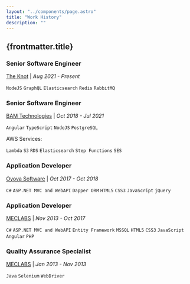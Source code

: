 ```yaml
---
layout: "../components/page.astro"
title: "Work History"
description: ""
---
```


## {frontmatter.title}

### Senior Software Engineer

[The Knot](https://theknot.com) | *Aug 2021 - Present*

`NodeJS` `GraphQL` `Elasticsearch` `Redis` `RabbitMQ`

### Senior Software Engineer

[BAM Technologies](https://bamtech.net) | *Oct 2018 - Jul 2021*

`Angular` `TypeScript` `NodeJS` `PostgreSQL`

AWS Services:

`Lambda` `S3` `RDS` `Elasticsearch` `Step Functions` `SES`

<!--
- Transitioned an existing government web application away from a Microsoft technology stack (C#, MSSQL) and onto a platform-agnostic technology stack (Angular, TypeScript, NodeJS, PostgreSQL) to prevent vendor-lock and enable a transition into the cloud
- Facilitated the transition of the web application out of a government datacenter and into AWS GovCloud
- Developed, deployed, and maintained the new web application making use of the AWS services listed above
- Implemented an ETL process for importing and processing data from over 200 heterogeneous data sources
- Improved overall performance of data import process and reduced running time from over 8 hours down to under 12 minutes
- Moved search data from the relational database into Elasticsearch to reduce query times from over 30 seconds down to below 500 milliseconds
- Regularly conducted meetings with government stakeholders to demonstrate new features, gather feedback, and propose future changes
- Met with non-government partner companies (and often their third-party development companies) to assist with getting their data into our system
-->

### Application Developer

[Oyova Software](https://oyova.com) | *Oct 2017 - Oct 2018*

`C#` `ASP.NET MVC and WebAPI` `Dapper ORM` `HTML5` `CSS3` `JavaScript` `jQuery`

<!--
- Designed, developed, and tested new features and bug fixes for clients' websites
- Communicated directly with clients daily via email and phone to gather requirements, discuss project timelines, and provide status updates
-->

### Application Developer

[MECLABS](https://meclabs.com) | *Nov 2013 - Oct 2017*

`C#` `ASP.NET MVC and WebAPI` `Entity Framework` `MSSQL` `HTML5` `CSS3` `JavaScript` `Angular` `PHP`

<!--
- Designed, developed, tested, documented, and maintained the company's core intranet application
- Conducted regular meetings with stakeholders to gather new requirements, provide status updates, and demo new features
- Lead training workshops to teach employees how to replace their previous workflows with the intranet application my team built
- Developed and maintained pages for several clients including the New York Times
- Ran A/B split tests on clients' websites
-->

### Quality Assurance Specialist

[MECLABS](https://meclabs.com) | *Jan 2013 - Nov 2013*

`Java` `Selenium` `WebDriver`

<!--
- Performed manual user-acceptance testing of web applications
- Audited the configuration of site analytics tools and A/B split tests
- Created an automated testing tool and wrote a suite of automated user-acceptance tests using Selenium/WebDriver
-->